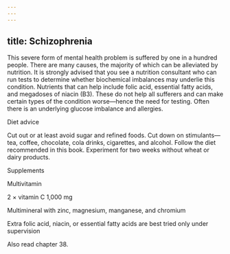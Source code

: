 ```yaml
---
---
---
```

title: Schizophrenia
---




This severe form of mental health problem is suffered by one in a hundred people. There are many causes, the majority of which can be alleviated by nutrition. It is strongly advised that you see a nutrition consultant who can run tests to determine whether biochemical imbalances may underlie this condition. Nutrients that can help include folic acid, essential fatty acids, and megadoses of niacin (B3). These do not help all sufferers and can make certain types of the condition worse—hence the need for testing. Often there is an underlying glucose imbalance and allergies.





Diet advice


Cut out or at least avoid sugar and refined foods. Cut down on stimulants—tea, coffee, chocolate, cola drinks, cigarettes, and alcohol. Follow the diet recommended in this book. Experiment for two weeks without wheat or dairy products.





Supplements


Multivitamin

2 × vitamin C 1,000 mg

Multimineral with zinc, magnesium, manganese, and chromium

Extra folic acid, niacin, or essential fatty acids are best tried only under supervision



Also read chapter 38.